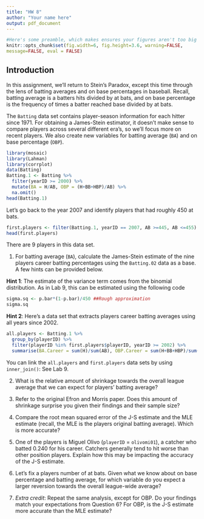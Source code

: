 ```yaml
---
title: "HW 8"
author: "Your name here"
output: pdf_document
---
```


```r
#Here's some preamble, which makes ensures your figures aren't too big
knitr::opts_chunk$set(fig.width=6, fig.height=3.6, warning=FALSE,
message=FALSE, eval = FALSE)
```

## Introduction

In this assignment, we'll return to Stein's Paradox, except this time through the lens of batting averages and on base percentages in baseball. Recall, batting average is a batters hits divided by at bats, and on base percentage is the frequency of times a batter reached base divided by at bats. 

The `Batting` data set contains player-season information for each hitter since 1971. For obtaining a James-Stein estimator, it doesn't make sense to compare players across several different era's, so we'll focus more on recent players. We also create new variables for batting average (`BA`) and on base percentage (`OBP`).

```r
library(mosaic)
library(Lahman)
library(corrplot)
data(Batting)
Batting.1 <- Batting %>%
  filter(yearID >= 2000) %>%
  mutate(BA = H/AB, OBP = (H+BB+HBP)/AB) %>%
  na.omit()
head(Batting.1)
```

Let's go back to the year 2007 and identify players that had roughly 450 at bats. 

```r
first.players <- filter(Batting.1, yearID == 2007, AB >=445, AB <=455)
head(first.players)
```

There are 9 players in this data set.

1. For batting average (`BA`), calculate the James-Stein estimate of the nine players career batting percentages using the `Batting.02` data as a base. A few hints can be provided below. 

**Hint 1**: The estimate of the variance term comes from the binomial distribution. As in Lab 9, this can be estimated using the following code

```r
sigma.sq <- p.bar*(1-p.bar)/450 ##Rough approximation
sigma.sq
```

**Hint 2**: Here's a data set that extracts players career batting averages using all years since 2002. 

```r
all.players <- Batting.1 %>%
  group_by(playerID) %>%
  filter(playerID %in% first.players$playerID, yearID >= 2002) %>%
  summarise(BA.Career = sum(H)/sum(AB), OBP.Career = sum(H+BB+HBP)/sum(AB))
```

You can link the `all.players` and `first.players` data sets by using `inner_join()`: See Lab 9. 


2. What is the relative amount of shrinkage towards the overall league average that we can expect for players' batting average? 


3. Refer to the original Efron and Morris paper. Does this amount of shrinkage surprise you given their findings and their sample size?


4. Compare the root mean squared error of the J-S estimate and the MLE estimate (recall, the MLE is the players original batting average). Which is more accurate?


5. One of the players is Miguel Olivo (`playerID` = `olivomi01`), a catcher who batted 0.240 for his career. Catchers generally tend to hit worse than other position players. Explain how this may be impacting the accuracy of the J-S estimate.


6. Let's fix a players number of at bats. Given what we know about on base percentage and batting average, for which variable do you expect a larger reversion towards the overall league-wide average? 


7. *Extra credit*: Repeat the same analysis, except for OBP. Do your findings match your expectations from Question 6?  For OBP, is the J-S estimate more accurate than the MLE estimate?


